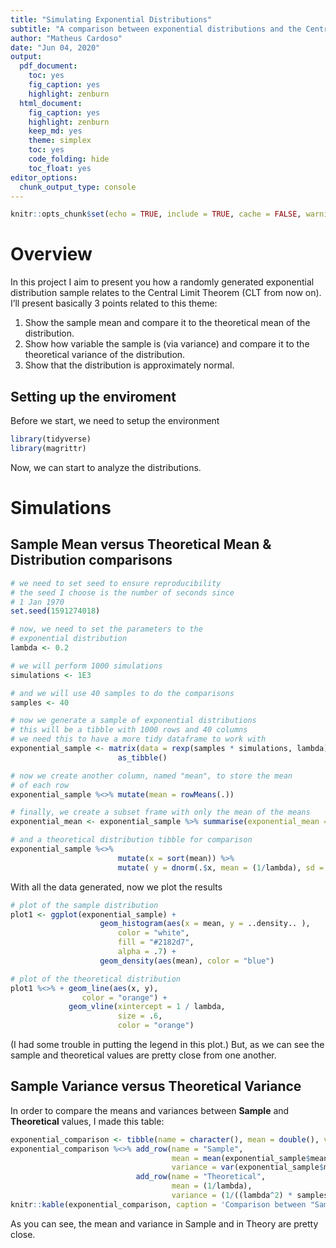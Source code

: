```yaml
---
title: "Simulating Exponential Distributions"
subtitle: "A comparison between exponential distributions and the Central Limit Theorem"
author: "Matheus Cardoso"
date: "Jun 04, 2020"
output: 
  pdf_document: 
    toc: yes
    fig_caption: yes
    highlight: zenburn
  html_document: 
    fig_caption: yes
    highlight: zenburn
    keep_md: yes
    theme: simplex
    toc: yes
    code_folding: hide
    toc_float: yes
editor_options: 
  chunk_output_type: console
---
```


```r
knitr::opts_chunk$set(echo = TRUE, include = TRUE, cache = FALSE, warning = FALSE, message = FALSE)
```

# Overview

In this project I aim to present you how a randomly generated exponential distribution sample relates to the Central Limit Theorem (CLT from now on).
I'll present basically 3 points related to this theme:

 1. Show the sample mean and compare it to the theoretical mean of the distribution.
 2. Show how variable the sample is (via variance) and compare it to the theoretical variance of the distribution.
 3. Show that the distribution is approximately normal.
 
## Setting up the enviroment

Before we start, we need to setup the environment

```r
library(tidyverse)
library(magrittr)
```

Now, we can start to analyze the distributions.

# Simulations

## Sample Mean versus Theoretical Mean & Distribution comparisons

```r
# we need to set seed to ensure reproducibility
# the seed I choose is the number of seconds since 
# 1 Jan 1970
set.seed(1591274018)

# now, we need to set the parameters to the
# exponential distribution
lambda <- 0.2

# we will perform 1000 simulations
simulations <- 1E3

# and we will use 40 samples to do the comparisons
samples <- 40

# now we generate a sample of exponential distributions
# this will be a tibble with 1000 rows and 40 columns
# we need this to have a more tidy dataframe to work with
exponential_sample <- matrix(data = rexp(samples * simulations, lambda), nrow = simulations) %>%
                        as_tibble()

# now we create another column, named "mean", to store the mean
# of each row
exponential_sample %<>% mutate(mean = rowMeans(.))

# finally, we create a subset frame with only the mean of the means
exponential_mean <- exponential_sample %>% summarise(exponential_mean = mean(mean))

# and a theoretical distribution tibble for comparison
exponential_sample %<>%
                        mutate(x = sort(mean)) %>% 
                        mutate( y = dnorm(.$x, mean = (1/lambda), sd = ( (1/lambda) / sqrt(samples))))
```

With all the data generated, now we plot the results

```r
# plot of the sample distribution
plot1 <- ggplot(exponential_sample) +
                    geom_histogram(aes(x = mean, y = ..density.. ),
                        color = "white",
                        fill = "#2182d7",
                        alpha = .7) +
                    geom_density(aes(mean), color = "blue")

# plot of the theoretical distribution
plot1 %<>% + geom_line(aes(x, y),
                color = "orange") +
             geom_vline(xintercept = 1 / lambda,
                        size = .6,
                        color = "orange")
```

(I had some trouble in putting the legend in this plot.)
But, as we can see the sample and theoretical values are pretty close from one another.

## Sample Variance versus Theoretical Variance

In order to compare the means and variances between **Sample** and **Theoretical** values, I made this table:

```r

exponential_comparison <- tibble(name = character(), mean = double(), variance = double())
exponential_comparison %<>% add_row(name = "Sample",
                                    mean = mean(exponential_sample$mean),
                                    variance = var(exponential_sample$mean)) %>% 
                            add_row(name = "Theoretical",
                                    mean = (1/lambda),
                                    variance = (1/((lambda^2) * samples)))
knitr::kable(exponential_comparison, caption = 'Comparison between "Sample" and "Theoretical" values.')
```

As you can see, the mean and variance in Sample and in Theory are pretty close.

